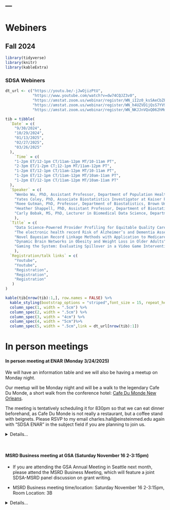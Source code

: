 ---
---

<h1> Webiners </h1>

## Fall 2024

```r
library(tidyverse)
library(knitr)
library(kableExtra)
```

### SDSA Webiners

```r

dt_url <- c("https://youtu.be/-jJwOjizPtU",
            "https://www.youtube.com/watch?v=dw74CQJZ3v0",
            "https://amstat.zoom.us/webinar/register/WN_iI2z0_ksSAeCbZFLnnozAQ",
            "https://amstat.zoom.us/webinar/register/WN_h4UZVD1jQsS7YV9nbL-bzw",
            "https://amstat.zoom.us/webinar/register/WN_NKJJnVQxQ062hMd7jILBWQ")

tib = tibble(
  `Date` = c(
    "9/30/2024",
    "10/29/2024",
    "01/13/2025",
    "02/27/2025",
    "03/26/2025" 
  ),
    `Time` = c(
    "1-2pm ET/12-1pm CT/11am-12pm MT/10-11am PT",
    "2-3pm ET/1-2pm CT;12-1pm MT/11am-12pm PT",
    "1-2pm ET/12-1pm CT/11am-12pm MT/10-11am PT",
    "1-2pm ET/12-1pm CT/11am-12pm MT/10am-11am PT",
    "1-2pm ET/12-1pm CT/11am-12pm MT/10am-11am PT"
  ),
  `Speaker` = c(
    "Wenbo Wu, PhD, Assistant Professor, Department of Population Health, NYU",
    "Yates Coley, PhD, Associate Biostatistics Investigator at Kaiser Permanente Washington Health Research Institute and Affiliate Associate Professor in the Department of Biostatistics at the University of Washington",
    "Roee Gutman, PhD, Professor, Department of Biostatistics, Brown University",
    "Heather Shappell, PhD, Assistant Professor, Department of Biostatistics and Data Science, Wake Forest University School of Medicine",
    "Carly Bobak, MS, PhD, Lecturer in Biomedical Data Science, Department of Biomedical Data Science, Dartmouth Geisel School of Medicine; James O’Malley, MS, PhD, Professor, Department of Biomedical Data Science and Dartmouth Institute, Dartmouth Geisel School of Medicine"
    ),
  `Title` = c(
    "Data Science-Powered Provider Profiling for Equitable Quality Care in Alzheimer's and Dementia",
    "The electronic health record Risk of Alzheimer’s and Dementia Assessment Rule (eRADAR): External validation and embedded pragmatic clinical trial in two real-world healthcare systems",
    "Novel Bayesian Record Linkage Methods with Application to Medicare Beneficiaries",
    "Dynamic Brain Networks in Obesity and Weight Loss in Older Adults",
    "Gaming the System: Evaluating Spillover in a Video Game Intervention for Advanced Care Planning using Physician Social Networks"
    ),
  `Registration/talk links` = c(
    "Youtube",
    "Youtube",
    "Registration",
    "Registration",
    "Registration"
   )
)

kable(tib[nrow(tib):1,], row.names = FALSE) %>%
  kable_styling(bootstrap_options = "striped",font_size = 15, repeat_header_method = "replace") %>%
  column_spec(1, width = ".5cm") %>%
  column_spec(2, width = ".5cm") %>%
  column_spec(3, width = "4cm") %>%
  column_spec(4, width = "5cm")%>%
  column_spec(5, width = ".5cm",link = dt_url[nrow(tib):1])
```



<h1> In person meetings </h1>

#### In person meeting at ENAR (Monday 3/24/2025)

We will have an information table and we will also be having a meetup on Monday night.

Our meetup will be Monday night and will be a walk to the legendary Cafe Du Monde,  a short walk from the conference hotel:
[Cafe Du Monde New Orleans](
https://nam02.safelinks.protection.outlook.com/?url=https%3A%2F%2Fshop.cafedumonde.com%2F&data=05%7C02%7Csl3670%40cumc.columbia.edu%7Ca22ee9b0e91c418e200508dd68791c03%7Cb0002a9b0017404d97dc3d3bab09be81%7C0%7C0%7C638781591563925228%7CUnknown%7CTWFpbGZsb3d8eyJFbXB0eU1hcGkiOnRydWUsIlYiOiIwLjAuMDAwMCIsIlAiOiJXaW4zMiIsIkFOIjoiTWFpbCIsIldUIjoyfQ%3D%3D%7C0%7C%7C%7C&sdata=gBByKbyc5Ptp7%2Fg6runaN0YGjtyPqgRj93SaZj%2BaHAI%3D&reserved=0).

The meeting is tentatively scheduling it for 830pm so that we can eat dinner beforehand, as Cafe Du Monde is not really a restaurant, but a coffee stand with beignets. Please RSVP to my email charles.hall@einsteinmed.edu again with "SDSA ENAR" in the subject field if you are planning to join us. 


<details>
  <summary>Details...</summary>
  <p>The Statistics and Data Science in Aging Interest Group will be at the International Biometric Society Eastern North American Region (ENAR) Meeting in New Orleans, March 23-26! We will have an information table and we will also be having a meetup on Monday night. Anyone attending who would like to take a shift please send me an email at charles.hall@einsteinmed.edu with "SDSA ENAR" in the subject heading. Our meetup will be Monday night and will be a walk to the legendary Cafe Du Monde,  a short walk from the conference hotel:
[Cafe Du Monde New Orleans](
https://nam02.safelinks.protection.outlook.com/?url=https%3A%2F%2Fshop.cafedumonde.com%2F&data=05%7C02%7Csl3670%40cumc.columbia.edu%7Ca22ee9b0e91c418e200508dd68791c03%7Cb0002a9b0017404d97dc3d3bab09be81%7C0%7C0%7C638781591563925228%7CUnknown%7CTWFpbGZsb3d8eyJFbXB0eU1hcGkiOnRydWUsIlYiOiIwLjAuMDAwMCIsIlAiOiJXaW4zMiIsIkFOIjoiTWFpbCIsIldUIjoyfQ%3D%3D%7C0%7C%7C%7C&sdata=gBByKbyc5Ptp7%2Fg6runaN0YGjtyPqgRj93SaZj%2BaHAI%3D&reserved=0). The meeting is tentatively scheduling it for 830pm so that we can eat dinner beforehand, as Cafe Du Monde is not really a restaurant, but a coffee stand with beignets. Please RSVP to my email charles.hall@einsteinmed.edu again with "SDSA ENAR" in the subject field if you are planning to join us. Looking forward to seeing many of you there!</p>
</details>

<br>


#### MSRD Business meeting at GSA (Saturday November 16 2-3:15pm)
* If you are attending the GSA Annual Meeting in Seattle next month, please attend the MSRD Business Meeting, which will feature a joint SDSA-MSRD panel discussion on grant writing.
 
* MSRD Business meeting time/location: Saturday November 16 2-3:15pm, Room Location: 3B

<details>
  <summary>Details...</summary>
* Grant Writing Panelists:
- Dr. Jonathan King (NIA program officer)
- Dr. Alden Gross, JHU  (NIA R01 MPI/PI awardee, R13 awardee)
- Dr. Yong-Fang Kuo, UMTB (NIA R01 MPI/PI awardee, P30 core awardee)
- Dr. Chixiang Chen, U Maryland, Baltimore (NIA R01 awardee, Pepper pilot and ATIP awardee)
- Dr. Samaneh Farsijani, U Pitt (NIA K01 awardee, R01 applicant)
 
- Moderator: Dr. Michelle Shardell, U Maryland Baltimore
</details>

<br>
